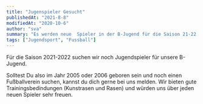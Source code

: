 ---
title: "Jugenspieler Gesucht"
publishedAt: "2021-8-8"
modifiedAt: "2020-10-6"
author: "sva"
summary: "Es werden neue  Spieler in der B-Jugend für die Saison 21-22 gesuch..."
tags: ["Jugendsport", "Fussball"]
---

Für die Saison 2021-2022 suchen wir noch Jugendspieler für unsere B-Jugend.

Solltest Du also im Jahr 2005 oder 2006 geboren sein und noch einen Fußballverein suchen, kannst du dich gerne bei uns melden. 
Wir bieten gute Trainingsbedindungen (Kunstrasen und Rasen) und würden uns über jeden neuen Spieler sehr freuen.